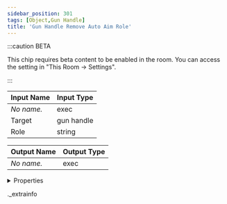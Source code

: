 ```yaml
---
sidebar_position: 301
tags: [Object,Gun Handle]
title: 'Gun Handle Remove Auto Aim Role'
---
```




:::caution BETA

This chip requires beta content to be enabled in the room. You can access the setting in "This Room -> Settings".

:::

<IChip uuid="16e9da8d-137b-4b51-bc8c-12b32314363b" />

| Input Name | Input Type |
|-----------|-----------|
| *No name.* | exec |
| Target | gun handle |
| Role | string |

| Output Name | Output Type |
|-----------|-----------|
| *No name.* | exec |


<details>
  <summary>Properties</summary>
  <div>
    <div>
    <table>
      <thead>
        <tr>
          <th>Room availability:</th>
          <th>Available everywhere</th>
        </tr>
        <tr>
          <th>Is beta required?</th>
          <th>Yes</th>
        </tr>
        <tr>
          <th>Is this chip a trolling risk?</th>
          <th>No</th>
        </tr>
        <tr>
          <th>Is this chip a role assignment risk?</th>
          <th>No</th>
        </tr>
        <tr>
          <th>Chip UUID</th>
          <th>16e9da8d-137b-4b51-bc8c-12b32314363b</th>
        </tr>
      </thead>
    </table>
    </div>
  </div>
</details>

._extrainfo